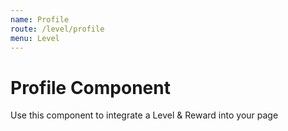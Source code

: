 ```yaml
---
name: Profile
route: /level/profile
menu: Level
---
```



# Profile Component

Use this component to integrate a Level & Reward into your page

<Playground>
	<div style={{ width: "100%", height: "240px" }}>
		<LevelProfileComponent
			data={{ level: 5, currentXp: 512, totalXp: 10231, levelXp: 1100 }}
			avatar={{
				url: "https://storage.googleapis.com/gwen-prod-storage/avatar-packages/default/01.svg",
				colors: { background: "#98ca9d", shirt: "#55ab59" },
			}}
		/>
	</div>
</Playground>

<br />

<Playground>
	<div style={{ width: "100%", height: "160px" }}>
		<LevelProfileComponent
			badge={false}
			data={{ level: 5, currentXp: 770, totalXp: 10231, levelXp: 1100 }}
			avatar={{
				url: "https://storage.googleapis.com/gwen-prod-storage/avatar-packages/default/01.svg",
				colors: { background: "#98ca9d", shirt: "#55ab59" },
			}}
		/>
	</div>
</Playground>

<Props of={LevelProfileComponent} />
